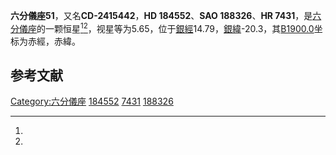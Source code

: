 {{Starbox begin
| name = 六分儀座51
}}
{{Starbox observe
| epoch = [[J2000.0|J2000.0]]
| constell = [[六分儀座|六分儀座]]<ref name=SIMBAD>{{cite web
 | url=http://simbad.u-strasbg.fr/simbad/sim-id?Ident=HR+7431
 | title=Pulsating variable Star
 | publisher=Centre de Données astronomiques de Strasbourg
 | work=SIMBAD
 | accessdate=2012-07-13
 | archive-date=2016-03-18
 | archive-url=https://web.archive.org/web/20160318015238/http://simbad.u-strasbg.fr/simbad/sim-id?Ident=HR+7431
 | dead-url=no
 }}</ref><ref name=DATA>{{cite web
 | url=http://vizier.u-strasbg.fr/viz-bin/VizieR-5?-out.add=.&-source=5050&-corr=PK=HR&-out.max=9999&HR=7431
 | title =VizieR Detailed Page
 | accessdate=2012-07-13}}</ref>
| 星官 = 
| ra = {{RA|19|36|1.7}}<ref name=SIMBAD /><ref name=DATA />
| dec = {{DEC|-24|43|9}}<ref name=SIMBAD /><ref name=DATA />
| appmag_v = 5.65<ref name=SIMBAD /><ref name=DATA />
}}
{{Starbox character
| class = A7m<ref name=SIMBAD /><ref name=DATA />
| b-v = 0.19<ref name=SIMBAD /><ref name=DATA />
| u-b = 0.17<ref name=SIMBAD /><ref name=DATA />
| r-i = 0.07<ref name=SIMBAD /><ref name=DATA />
| variable = 
}}
{{Starbox astrometry
| radial_v = 0.17
| prop_mo_ra = -31
| parallax = 0.018
| p_error = 
}}
{{Starbox catalog
| names =CD-2415442，[[SAO星表|SAO]] 188326，[[HD星表|HD]] 184552，[[HR星表|HR]] 7431}}
{{Starbox reference |Simbad=HR+7431}}
{{Starbox end}}

'''六分儀座51'''，又名'''CD-2415442'''，'''HD 184552'''、'''SAO 188326'''、'''HR 7431'''，是[[六分儀座|六分儀座]]的一颗恒星<ref name=SIMBAD /><ref name=DATA />，视星等为5.65，位于[[銀道座標系|銀經]]14.79，[[銀道座標系|銀緯]]-20.3，其[[B1900.0|B1900.0]]坐标为赤經{{RA|19|29|57.4}}，赤緯{{DEC|-24|-20.3|18}}。

== 参考文献 ==
{{reflist}}

{{六分仪座恒星}}

[[Category:六分儀座|Category:六分儀座]]
[[Category:HD和HDE天體|184552]]
[[Category:HR天體|7431]]
[[Category:SAO天體|188326]]


{{star-stub}}